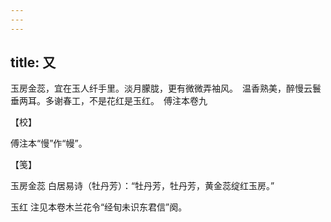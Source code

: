 ```yaml
---
---
---
```

title: 又
---







玉房金蕊，宜在玉人纤手里。淡月朦胧，更有微微弄袖风。　温香熟美，醉慢云鬟垂两耳。多谢春工，不是花红是玉红。　傅注本卷九





【校】


傅注本“慢”作“幔”。





【笺】


玉房金蕊 白居易诗（牡丹芳）：“牡丹芳，牡丹芳，黄金蕊绽红玉房。”

玉红 注见本卷木兰花令“经旬未识东君信”阕。